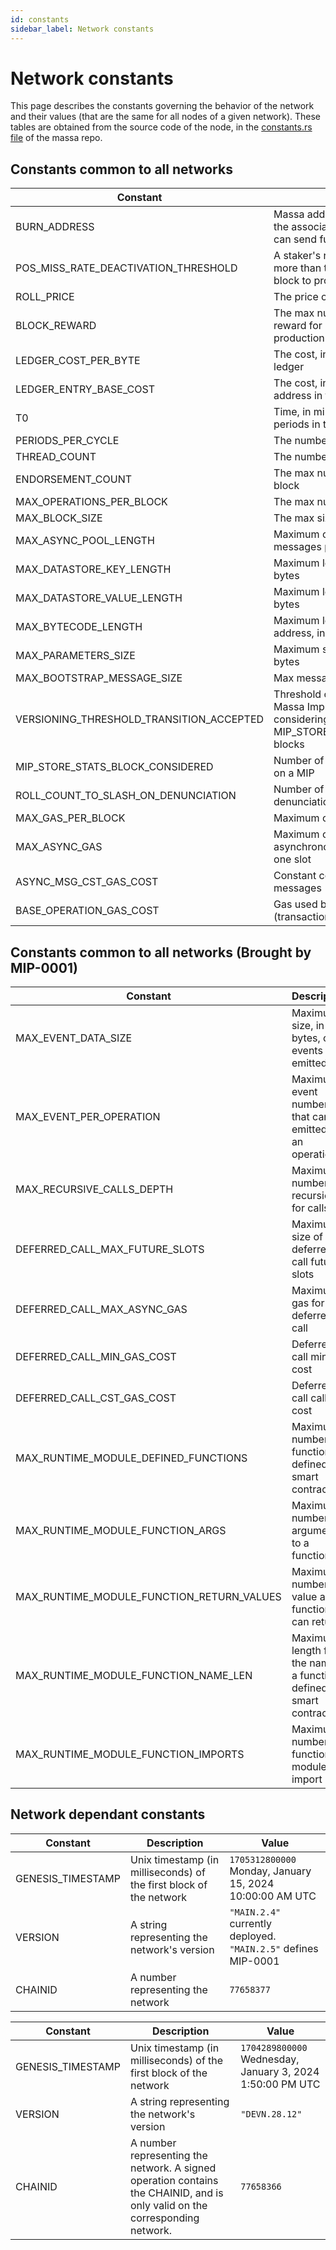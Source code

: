 ```yaml
---
id: constants
sidebar_label: Network constants
---
```



# Network constants

This page describes the constants governing the behavior of the network and their values (that are the same for all nodes of a given network). These tables are obtained from the source code of the node, in the [constants.rs file](https://github.com/massalabs/massa/blob/MAIN.2.4/massa-models/src/config/constants.rs) of the massa repo.

## Constants common to all networks

| Constant | Description | Value |
|----------|-------------|-------|
| BURN_ADDRESS | Massa address for which nobody knows the associated private key, where you can send funds to in order to burn them. | `AU1111111111111111111111111111111112m1s9K` |
| POS_MISS_RATE_DEACTIVATION_THRESHOLD | A staker's roll will auto-sell if they miss more than the given threshold of selected block to produce during a given cycle | `70%` |
| ROLL_PRICE | The price of a Roll, in MAS | `100` |
| BLOCK_REWARD | The max number of MAS created as reward for block and endorsement production | `1.02` |
| LEDGER_COST_PER_BYTE | The cost, in MAS, to store 1 byte in the ledger | `0.0001` |
| LEDGER_ENTRY_BASE_COST | The cost, in MAS, to create a new address in the ledger | `0.001` |
| T0 | Time, in milliseconds, between two periods in the same thread | `16_000` |
| PERIODS_PER_CYCLE | The number of periods in a cycle | `128` |
| THREAD_COUNT | The number of threads | `32` |
| ENDORSEMENT_COUNT | The max number of endorsements per block | `16` |
| MAX_OPERATIONS_PER_BLOCK | The max number of operations per block | `5_000` |
| MAX_BLOCK_SIZE | The max size of a block, in bytes | `300_000` |
| MAX_ASYNC_POOL_LENGTH | Maximum capacity of the asynchronous messages pool | `1_000` |
| MAX_DATASTORE_KEY_LENGTH | Maximum length of a datastore key, in bytes | `255` |
| MAX_DATASTORE_VALUE_LENGTH | Maximum length of a datastore value, in bytes | `10_000_000` |
| MAX_BYTECODE_LENGTH | Maximum length of the bytecode of an address, in bytes | `10_000_000` |
| MAX_PARAMETERS_SIZE | Maximum size of parameters in call SC, in bytes | `10_000_000` |
| MAX_BOOTSTRAP_MESSAGE_SIZE | Max message size for bootstrap, in bytes | `300_000_000` |
| VERSIONING_THRESHOLD_TRANSITION_ACCEPTED | Threshold of votes to accept a new Massa Improvement Proposal (MIP), considering the latest MIP_STORE_STATS_BLOCK_CONSIDERED blocks  | `75%` |
| MIP_STORE_STATS_BLOCK_CONSIDERED | Number of blocks to consider for votes on a MIP | `1_000` |
| ROLL_COUNT_TO_SLASH_ON_DENUNCIATION | Number of roll to remove per denunciation | `1` |
| MAX_GAS_PER_BLOCK | Maximum of GAS allowed for a block | `4_294_967_295`|
| MAX_ASYNC_GAS | Maximum of GAS allowed for asynchronous messages execution on one slot | `1_000_000_000` |
| ASYNC_MSG_CST_GAS_COST | Constant cost applied to asynchronous messages | `750_000` |
| BASE_OPERATION_GAS_COST | Gas used by a base operation (transaction, roll buy, roll sell) | `800_000` |

## Constants common to all networks (Brought by MIP-0001)

| Constant | Description | Value |
|----------|-------------|-------|
| MAX_EVENT_DATA_SIZE | Maximum size, in bytes, of events emitted | `1_024`. Before MIP-0001, the limit is `50_000` |
| MAX_EVENT_PER_OPERATION | Maximum event number that can be emitted for an operation | `25` |
| MAX_RECURSIVE_CALLS_DEPTH | Maximum number of recursion for calls | `25` |
| DEFERRED_CALL_MAX_FUTURE_SLOTS | Maximum size of deferred call future slots | `1209600`, 1 week |
| DEFERRED_CALL_MAX_ASYNC_GAS | Maximum gas for deferred call | `1_000_000_000` |
| DEFERRED_CALL_MIN_GAS_COST | Deferred call min gas cost | `10 nanomassa` |
| DEFERRED_CALL_CST_GAS_COST | Deferred call call gas cost | `750_000` |
| MAX_RUNTIME_MODULE_DEFINED_FUNCTIONS | Maximum number of function defined in a smart contract | `512` |
| MAX_RUNTIME_MODULE_FUNCTION_ARGS | Maximum number of arguments to a function | `64` |
| MAX_RUNTIME_MODULE_FUNCTION_RETURN_VALUES | Maximum number of value a function can return | `8` |
| MAX_RUNTIME_MODULE_FUNCTION_NAME_LEN | Maximum length for the name of a function defined in a smart contract | `256` |
| MAX_RUNTIME_MODULE_FUNCTION_IMPORTS | Maximum number of functions a module can import | `256` |

## Network dependant constants

<Tabs>
  <TabItem value="mainnet" label="🖥 MainNet" default>

| Constant | Description | Value |
|----------|-------------|-------|
| GENESIS_TIMESTAMP | Unix timestamp (in milliseconds) of the first block of the network | `1705312800000` Monday, January 15, 2024 10:00:00 AM UTC |
| VERSION | A string representing the network's version | `"MAIN.2.4"` currently deployed. `"MAIN.2.5"` defines MIP-0001 |
| CHAINID | A number representing the network | `77658377` | A signed operation contains the CHAINID, and is only valid on the corresponding network |

  </TabItem>

  <TabItem value="buildnet" label="👷 BuildNet">

| Constant | Description | Value |
|----------|-------------|-------|
| GENESIS_TIMESTAMP | Unix timestamp (in milliseconds) of the first block of the network | `1704289800000` Wednesday, January 3, 2024 1:50:00 PM UTC |
| VERSION | A string representing the network's version | `"DEVN.28.12"` |
| CHAINID | A number representing the network. A signed operation contains the CHAINID, and is only valid on the corresponding network. | `77658366` |

  </TabItem>
</Tabs>



